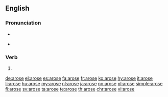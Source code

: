 ==English==

===Pronunciation===
* {{IPA|/əˈrɔʊs/|lang=en}}
* {{audio|en-us-arose.ogg|Audio (US)|lang=en}}
*: {{rhymes|əʊz|lang=en}}

===Verb===
{{head|en}}

# {{en-simple past of|arise}}

[[de:arose]]
[[el:arose]]
[[es:arose]]
[[fa:arose]]
[[fr:arose]]
[[ko:arose]]
[[hy:arose]]
[[it:arose]]
[[li:arose]]
[[hu:arose]]
[[my:arose]]
[[nl:arose]]
[[ja:arose]]
[[no:arose]]
[[pl:arose]]
[[simple:arose]]
[[fi:arose]]
[[sv:arose]]
[[ta:arose]]
[[te:arose]]
[[th:arose]]
[[chr:arose]]
[[vi:arose]]